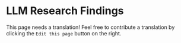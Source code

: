 # LLM Research Findings

This page needs a translation! Feel free to contribute a translation by clicking the `Edit this page` button on the right.